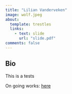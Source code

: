```yaml
---
title: "Lilian Vanderveken"
image: wolf.jpeg
about:
  template: trestles
  links:
    - text: slide
      url: "slide.pdf"
comments: false
---
```



## Bio

This is a tests 


On going works: [here](Tipping)